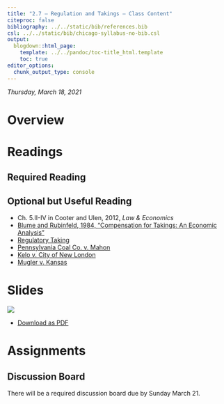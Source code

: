 ```yaml
---
title: "2.7 — Regulation and Takings — Class Content"
citeproc: false
bibliography: ../../static/bib/references.bib
csl: ../../static/bib/chicago-syllabus-no-bib.csl
output:
  blogdown::html_page:
    template: ../../pandoc/toc-title_html.template
    toc: true
editor_options: 
  chunk_output_type: console
---
```


*Thursday, March 18, 2021*

# <i class="fas fa-info-circle fa-lg"></i> Overview


# <i class="fas fa-book-reader fa-lg"></i> Readings

## Required Reading

## Optional but Useful Reading
- <i class="fas fa-book"></i> Ch. 5.II-IV in Cooter and Ulen, 2012, *Law & Economics*
- [<i class="fas fa-file-pdf"></i> Blume and Rubinfeld, 1984, "Compensation for Takings: An Economic Analysis"](/readings/Safner-2021.pdf)
- [<i class="fab fa-wikipedia-w"></i> Regulatory Taking](https://en.wikipedia.org/wiki/Regulatory_taking)
- [<i class="fab fa-wikipedia-w"></i> Pennsylvania Coal Co. v. Mahon](https://en.wikipedia.org/wiki/Pennsylvania_Coal_Co._v._Mahon)
- [<i class="fab fa-wikipedia-w"></i> Kelo v. City of New London](https://en.wikipedia.org/wiki/Kelo_v._City_of_New_London)
- [<i class="fab fa-wikipedia-w"></i> Mugler v. Kansas](hhttps://en.wikipedia.org/wiki/Mugler_v._Kansas)


# <i class="fas fa-chalkboard-teacher"></i> Slides

[![](/slides/2.7-slides.png)](/slides/2.7-slides.html)

- [<i class="fas fa-file-pdf"></i> Download as PDF](/slides/2.7-slides.pdf)

# <i class="fas fa-laptop-code"></i> Assignments

## Discussion Board

There will be a required discussion board due by Sunday March 21.